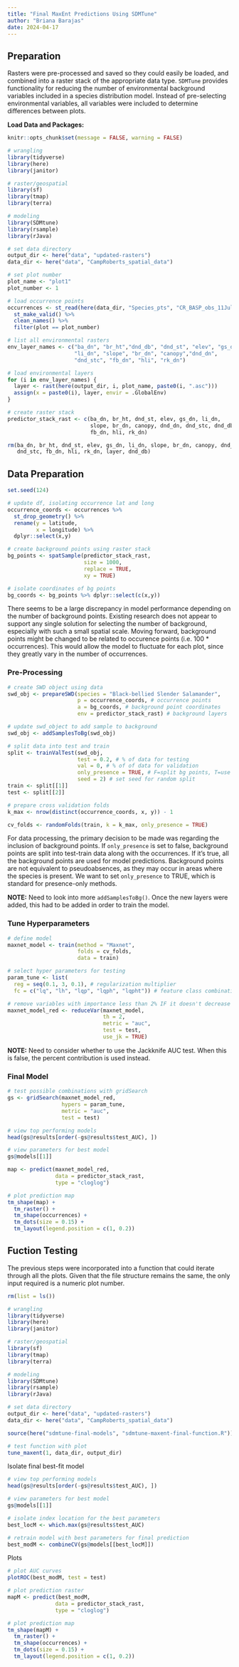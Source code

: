 ```yaml
---
title: "Final MaxEnt Predictions Using SDMTune"
author: "Briana Barajas"
date: 2024-04-17
---
```


## Preparation

Rasters were pre-processed and saved so they could easily be loaded, and combined into a raster stack of the appropriate data type. `SDMTune` provides functionality for reducing the number of environmental background variables included in a species distribution model. Instead of pre-selecting environmental variables, all variables were included to determine differences between plots.

__Load Data and Packages:__
```r
knitr::opts_chunk$set(message = FALSE, warning = FALSE)
```

```r
# wrangling
library(tidyverse)
library(here)
library(janitor)

# raster/geospatial
library(sf)
library(tmap)
library(terra)

# modeling
library(SDMtune)
library(rsample)
library(rJava)

# set data directory
output_dir <- here("data", "updated-rasters")
data_dir <- here("data", "CampRoberts_spatial_data")

# set plot number
plot_name <- "plot1"
plot_number <- 1
```

```r
# load occurrence points
occurrences <- st_read(here(data_dir, "Species_pts", "CR_BASP_obs_11Jul22.shp")) %>% 
  st_make_valid() %>% 
  clean_names() %>% 
  filter(plot == plot_number)

# list all environmental rasters
env_layer_names <- c("ba_dn", "br_ht","dnd_db", "dnd_st", "elev", "gs_dn", 
                     "li_dn", "slope", "br_dn", "canopy","dnd_dn", 
                     "dnd_stc", "fb_dn", "hli", "rk_dn")

# load environmental layers
for (i in env_layer_names) {
  layer <- rast(here(output_dir, i, plot_name, paste0(i, ".asc")))
  assign(x = paste0(i), layer, envir = .GlobalEnv)
}

# create raster stack
predictor_stack_rast <- c(ba_dn, br_ht, dnd_st, elev, gs_dn, li_dn,
                          slope, br_dn, canopy, dnd_dn, dnd_stc, dnd_db,
                          fb_dn, hli, rk_dn)

rm(ba_dn, br_ht, dnd_st, elev, gs_dn, li_dn, slope, br_dn, canopy, dnd_dn, 
   dnd_stc, fb_dn, hli, rk_dn, layer, dnd_db)
```

## Data Preparation
```r
set.seed(124)

# update df, isolating occurrence lat and long
occurrence_coords <- occurrences %>% 
  st_drop_geometry() %>% 
  rename(y = latitude,
         x = longitude) %>% 
  dplyr::select(x,y)

# create background points using raster stack
bg_points <- spatSample(predictor_stack_rast,
                        size = 1000,
                        replace = TRUE,
                        xy = TRUE)

# isolate coordinates of bg points
bg_coords <- bg_points %>% dplyr::select(c(x,y))

```
There seems to be a large discrepancy in model performance depending on the number of background points. Existing research does not appear to support any single solution for selecting the number of background, especially with such a small spatial scale. Moving forward, background points might be changed to be related to occurence points (i.e. 100 * occurrences). This would allow the model to fluctuate for each plot, since they greatly vary in the number of occurrences. 

### Pre-Processing
```r
# create SWD object using data
swd_obj <- prepareSWD(species = "Black-bellied Slender Salamander",
                      p = occurrence_coords, # occurrence points
                      a = bg_coords, # background point coordinates
                      env = predictor_stack_rast) # background layers

# update swd_object to add sample to background
swd_obj <- addSamplesToBg(swd_obj)

# split data into test and train
split <- trainValTest(swd_obj, 
                      test = 0.2, # % of data for testing
                      val = 0, # % of of data for validation
                      only_presence = TRUE, # F=split bg points, T=use all bg points
                      seed = 2) # set seed for random split
train <- split[[1]]
test <- split[[2]]

# prepare cross validation folds
k_max <- nrow(distinct(occurrence_coords, x, y)) - 1

cv_folds <- randomFolds(train, k = k_max, only_presence = TRUE)

```
For data processing, the primary decision to be made was regarding the inclusion of background points. If `only_presence` is set to false, background points are split into test-train data along with the occurrences. If it's true, all the background points are used for model predictions. Background points are not equivalent to pseudoabsences, as they may occur in areas where the species is present. We want to set `only_presence` to TRUE, which is standard for presence-only methods.

__NOTE:__ Need to look into more `addSamplesToBg()`. Once the new layers were added, this had to be added in order to train the model.

### Tune Hyperparameters
```r
# define model
maxnet_model <- train(method = "Maxnet", 
                      folds = cv_folds,
                      data = train)

# select hyper parameters for testing
param_tune <- list(
  reg = seq(0.1, 3, 0.1), # regularization multiplier
  fc = c("lq", "lh", "lqp", "lqph", "lqpht")) # feature class combination

# remove variables with importance less than 2% IF it doesn't decrease model performance
maxnet_model_red <- reduceVar(maxnet_model,
                              th = 2,
                              metric = "auc",
                              test = test,
                              use_jk = TRUE)
```

__NOTE:__ Need to consider whether to use the Jackknife AUC test. When this is false, the percent contribution is used instead.

### Final Model
```r
# test possible combinations with gridSearch
gs <- gridSearch(maxnet_model_red, 
                 hypers = param_tune, 
                 metric = "auc", 
                 test = test)

# view top performing models
head(gs@results[order(-gs@results$test_AUC), ])  

# view parameters for best model
gs@models[[1]]

```


```r
map <- predict(maxnet_model_red,
               data = predictor_stack_rast,
               type = "cloglog")

# plot prediction map
tm_shape(map) +
  tm_raster() +
  tm_shape(occurrences) +
  tm_dots(size = 0.15) +
  tm_layout(legend.position = c(1, 0.2))
```

## Fuction Testing
The previous steps were incorporated into a function that could iterate through all the plots. Given that the file structure remains the same, the only input required is a numeric plot number.
```r
rm(list = ls())

# wrangling
library(tidyverse)
library(here)
library(janitor)

# raster/geospatial
library(sf)
library(tmap)
library(terra)

# modeling
library(SDMtune)
library(rsample)
library(rJava)

# set data directory
output_dir <- here("data", "updated-rasters")
data_dir <- here("data", "CampRoberts_spatial_data")

source(here("sdmtune-final-models", "sdmtune-maxent-final-function.R"))

# test function with plot
tune_maxent(1, data_dir, output_dir)
```

Isolate final best-fit model
```r
# view top performing models
head(gs@results[order(-gs@results$test_AUC), ])  

# view parameters for best model
gs@models[[1]]

# isolate index location for the best parameters
best_locM <- which.max(gs@results$test_AUC)

# retrain model with best parameters for final prediction
best_modM <- combineCV(gs@models[[best_locM]])
```

Plots
```r
# plot AUC curves 
plotROC(best_modM, test = test)

# plot prediction raster
mapM <- predict(best_modM,
               data = predictor_stack_rast,
               type = "cloglog")

# plot prediction map
tm_shape(mapM) +
  tm_raster() +
  tm_shape(occurrences) +
  tm_dots(size = 0.15) +
  tm_layout(legend.position = c(1, 0.2))
```



